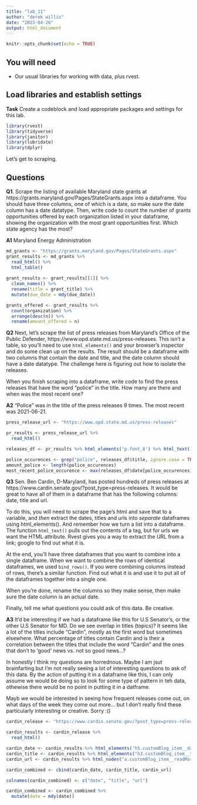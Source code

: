 ```yaml
---
title: "lab_11"
author: "derek willis"
date: "2023-04-26"
output: html_document
---
```


```r
knitr::opts_chunk$set(echo = TRUE)
```

## You will need

* Our usual libraries for working with data, plus rvest.

## Load libraries and establish settings

**Task** Create a codeblock and load appropriate packages and settings for this lab.

```r
library(rvest)
library(tidyverse)
library(janitor)
library(lubridate)
library(dplyr)
```

Let's get to scraping.

## Questions

**Q1**. Scrape the listing of available Maryland state grants at https://grants.maryland.gov/Pages/StateGrants.aspx into a dataframe. You should have three columns, one of which is a date, so make sure the date column has a date datatype. Then, write code to count the number of grants opportunities offered by each organization listed in your dataframe, showing the organization with the most grant opportunities first. Which state agency has the most?

**A1** Maryland Energy Administration

```r
md_grants <- "https://grants.maryland.gov/Pages/StateGrants.aspx"
grant_results <- md_grants %>%
  read_html() %>%
  html_table()
  
grant_results <- grant_results[[1]] %>%
  clean_names() %>%
  rename(title = grant_title) %>%
  mutate(due_date = mdy(due_date))

grants_offered <- grant_results %>%
  count(organization) %>%
  arrange(desc(n)) %>%
  rename(amount_offered = n)
```

**Q2** Next, let's scrape the list of press releases from Maryland's Office of the Public Defender, https://www.opd.state.md.us/press-releases. This isn't a table, so you'll need to use `html_elements()` and your browser's inspector and do some clean up on the results. The result should be a dataframe with two columns that contain the date and title, and the date column should have a date datatype. The challenge here is figuring out how to isolate the releases.

When you finish scraping into a dataframe, write code to find the press releases that have the word "police" in the title. How many are there and when was the most recent one?

**A2** "Police" was in the title of the press releases 9 times. The most recent was 2021-06-21.

```r
press_release_url <- "https://www.opd.state.md.us/press-releases"

pr_results <- press_release_url %>%
  read_html()

releases_df <- pr_results %>% html_elements('p.font_8') %>% html_text() %>% as_tibble() %>% separate(value, c('date', 'title'), sep=":") %>% drop_na(title) %>% mutate(date = mdy(date))

police_occurences <- grep("police", releases_df$title, ignore.case = TRUE)
amount_police <- length(police_occurences)
most_recent_police_occurence <- max(releases_df$date[police_occurences])
```

**Q3** Sen. Ben Cardin, D-Maryland, has posted hundreds of press releases at https://www.cardin.senate.gov/?post_type=press-releases. It would be great to have all of them in a dataframe that has the following columns: date, title and url.

To do this, you will need to scrape the page's html and save that to a variable, and _then_ extract the dates, titles and urls into _separate_ dataframes using html_elements(). And remember how we turn a list into a dataframe. The function `html_text()` pulls out the contents of a tag, but for urls we want the HTML attribute. Rvest gives you a way to extract the URL from a link; google to find out what it is.

At the end, you'll have three dataframes that you want to combine into a single dataframe. When we want to combine the rows of identical dataframes, we used `bind_rows()`. If you were combining columns instead of rows, there's a similar function. Find out what it is and use it to put all of the dataframes together into a single one.

When you're done, rename the columns so they make sense, then make sure the date column is an actual date.

Finally, tell me what questions you could ask of this data. Be creative.

**A3** It'd be interesting if we had a dataframe like this for U.S Senator's, or the other U.S Senator for MD. Do we see overlap in titles (topics)? It seems like a lot of the titles include "Cardin", mostly as the first word but sometimes elsewhere. What percentage of titles contain Cardin and is their a correlation between the titles that include the word "Cardin" and the ones that don't to 'good' news vs. not so good news...?

In honestly I think my questions are horrednous. Maybe I am jsut brainfarting but I'm not really seeing a lot of interesting questions to ask of this data. By the action of putting it in a dataframe like this, I can only assume we would be doing so to look for some type of pattern in teh data, othewise there would be no point in putting it in a datframe.

Mayb we would be interested in seeing how frequent releases come out, on what days of the week they come out more... but I don't really find these particularly interesting or creative. Sorry :()

```r
cardin_release <- "https://www.cardin.senate.gov/?post_type=press-releases"

cardin_results <- cardin_release %>%
  read_html()

cardin_date <- cardin_results %>% html_elements('h5.customBlog_item__date') %>% html_text() %>% as_tibble()
cardin_title <- cardin_results %>% html_elements("h3.customBlog_item__title") %>% html_text() %>% as_tibble()
cardin_url <- cardin_results %>% html_nodes("a.customBlog_item__readMore") %>% html_attr("href") %>% as_tibble()

cardin_combined <- cbind(cardin_date, cardin_title, cardin_url)

colnames(cardin_combined) <- c("date", "title", "url")

cardin_combined <- cardin_combined %>%
  mutate(date = mdy(date))

  



```
